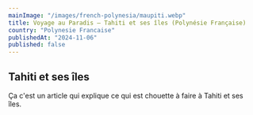```yaml
---
mainImage: "/images/french-polynesia/maupiti.webp"
title: Voyage au Paradis — Tahiti et ses îles (Polynésie Française)
country: "Polynesie Francaise" 
publishedAt: "2024-11-06"
published: false
---
```


## Tahiti et ses îles

Ça c'est un article qui explique ce qui est chouette à faire à Tahiti et ses îles.
